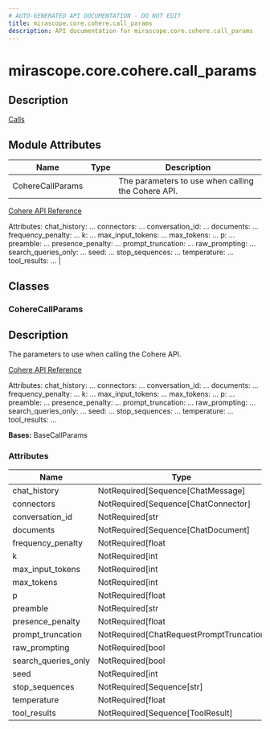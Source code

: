 ```yaml
---
# AUTO-GENERATED API DOCUMENTATION - DO NOT EDIT
title: mirascope.core.cohere.call_params
description: API documentation for mirascope.core.cohere.call_params
---
```


# mirascope.core.cohere.call_params

<ApiType type="Module" />

## Description

<Info title="Usage">

[Calls](/docs/mirascope/learn/calls#provider-specific-parameters)

</Info>

## Module Attributes

| Name | Type | Description |
| ---- | ---- | ----------- |
| CohereCallParams |  | The parameters to use when calling the Cohere API.

[Cohere API Reference](https://docs.cohere.com/reference/chat)

Attributes:
    chat_history: ...
    connectors: ...
    conversation_id: ...
    documents: ...
    frequency_penalty: ...
    k: ...
    max_input_tokens: ...
    max_tokens: ...
    p: ...
    preamble: ...
    presence_penalty: ...
    prompt_truncation: ...
    raw_prompting: ...
    search_queries_only: ...
    seed: ...
    stop_sequences: ...
    temperature: ...
    tool_results: ... |

## Classes

### CohereCallParams

<ApiType type="Class" />

## Description

The parameters to use when calling the Cohere API.

[Cohere API Reference](https://docs.cohere.com/reference/chat)

Attributes:
    chat_history: ...
    connectors: ...
    conversation_id: ...
    documents: ...
    frequency_penalty: ...
    k: ...
    max_input_tokens: ...
    max_tokens: ...
    p: ...
    preamble: ...
    presence_penalty: ...
    prompt_truncation: ...
    raw_prompting: ...
    search_queries_only: ...
    seed: ...
    stop_sequences: ...
    temperature: ...
    tool_results: ...

**Bases:** BaseCallParams

### Attributes

| Name | Type | Description |
| ---- | ---- | ----------- |
| chat_history | NotRequired[Sequence[ChatMessage] | None] |  |
| connectors | NotRequired[Sequence[ChatConnector] | None] |  |
| conversation_id | NotRequired[str | None] |  |
| documents | NotRequired[Sequence[ChatDocument] | None] |  |
| frequency_penalty | NotRequired[float | None] |  |
| k | NotRequired[int | None] |  |
| max_input_tokens | NotRequired[int | None] |  |
| max_tokens | NotRequired[int | None] |  |
| p | NotRequired[float | None] |  |
| preamble | NotRequired[str | None] |  |
| presence_penalty | NotRequired[float | None] |  |
| prompt_truncation | NotRequired[ChatRequestPromptTruncation | None] |  |
| raw_prompting | NotRequired[bool | None] |  |
| search_queries_only | NotRequired[bool | None] |  |
| seed | NotRequired[int | None] |  |
| stop_sequences | NotRequired[Sequence[str] | None] |  |
| temperature | NotRequired[float | None] |  |
| tool_results | NotRequired[Sequence[ToolResult] | None] |  |




